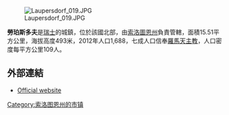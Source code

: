 [[Image:Laupersdorf_019.JPG|right]]

'''勞珀斯多夫'''是[[瑞士|瑞士]]的城鎮，位於該國北部，由[[索洛圖恩州|索洛圖恩州]]負責管轄，面積15.51平方公里，海拔高度493米，2012年人口1,688，七成人口信奉[[羅馬天主教|羅馬天主教]]，人口密度每平方公里109人。

==外部連結==
* [http://www.laupersdorf.ch Official website] {{de icon}}

{{Switzerland-geo-stub}}
[[Category:索洛图恩州的市镇|Category:索洛图恩州的市镇]]